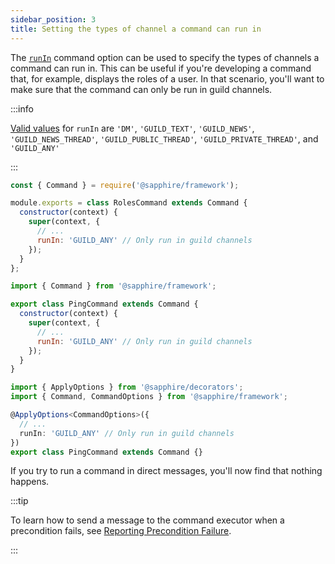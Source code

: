 ```yaml
---
sidebar_position: 3
title: Setting the types of channel a command can run in
---
```



The [`runIn`][runIn] command option can be used to specify the types of channels a command can run in. This can be useful
if you're developing a command that, for example, displays the roles of a user. In that scenario, you'll want to make sure
that the command can only be run in guild channels.

:::info

[Valid values][runInTypes] for `runIn` are `'DM'`, `'GUILD_TEXT'`, `'GUILD_NEWS'`, `'GUILD_NEWS_THREAD'`,
`'GUILD_PUBLIC_THREAD'`, `'GUILD_PRIVATE_THREAD'`, and `'GUILD_ANY'`

:::

<Tabs groupId="language-choice">
<TabItem value="javascript" label="JavaScript" default>

```javascript {7}
const { Command } = require('@sapphire/framework');

module.exports = class RolesCommand extends Command {
  constructor(context) {
    super(context, {
      // ...
      runIn: 'GUILD_ANY' // Only run in guild channels
    });
  }
};
```

</TabItem>
<TabItem value="ESM" label="ESM">

```javascript {7}
import { Command } from '@sapphire/framework';

export class PingCommand extends Command {
  constructor(context) {
    super(context, {
      // ...
      runIn: 'GUILD_ANY' // Only run in guild channels
    });
  }
}
```

</TabItem>
<TabItem value="typescript" label="TypeScript">

```typescript {6}
import { ApplyOptions } from '@sapphire/decorators';
import { Command, CommandOptions } from '@sapphire/framework';

@ApplyOptions<CommandOptions>({
  // ...
  runIn: 'GUILD_ANY' // Only run in guild channels
})
export class PingCommand extends Command {}
```

</TabItem>
</Tabs>

If you try to run a command in direct messages, you'll now find that nothing happens.

:::tip

To learn how to send a message to the command executor when a precondition fails, see [Reporting Precondition Failure][reporting-precondition-failure].

:::

[runIn]: ../../Documentation/api-framework/interfaces/CommandOptions#runin
[runInTypes]: ../../Documentation/api-framework/enums/CommandOptionsRunTypeEnum
[reporting-precondition-failure]: ./reporting-precondition-failure